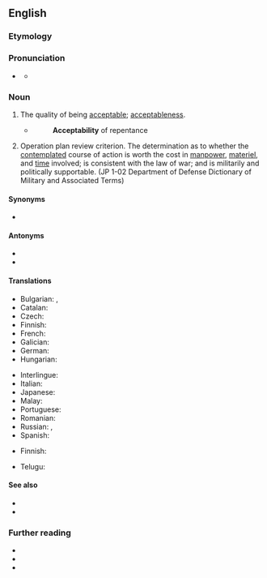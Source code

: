 ==English==

===Etymology===
{{PIE root|en|keh₂p}}
{{suffix|en|acceptable|ity}}

===Pronunciation===
* {{a|US}} {{IPA|en|/ˌæk.ˌsɛp.tə.ˈbɪl.ət.i/}}
** {{audio|en|LL-Q1860 (eng)-Vealhurl-acceptability.wav|Audio (UK)}}

===Noun===
{{en-noun|~|acceptabilities}}

# The quality of being [[acceptable]]; [[acceptableness]].
#* {{rfdatek|en|Jeremy Taylor}}
#*: '''Acceptability''' of repentance
# {{lb|en|military}} Operation plan review criterion. The determination as to whether the [[contemplated]] course of action is worth the cost in [[manpower]], [[materiel]], and [[time]] involved; is consistent with the law of war; and is militarily and politically supportable. (JP 1-02 Department of Defense Dictionary of Military and Associated Terms)

====Synonyms====
* {{l|en|acceptableness}}

====Antonyms====
* {{l|en|unacceptability}}
* {{l|en|inacceptability}}

====Translations====
{{trans-top|acceptableness}}
* Bulgarian: {{t|bg|приемливост}}, {{t|bg|допустимост}}
* Catalan: {{t|ca|acceptabilitat|f}}
* Czech: {{t|cs|přijatelnost|f}}
* Finnish: {{t+|fi|hyväksyttävyys}}
* French: {{t+|fr|acceptabilité|f}}
* Galician: {{t+|gl|aceptabilidade|f}}
* German: {{t|de|Zulässigkeit|f}}
* Hungarian: {{t+|hu|elfogadhatóság}}
{{trans-mid}}
* Interlingue: {{t|ie|acceptabilitá}}
* Italian: {{t+|it|accettabilità|f}}
* Japanese: {{t|ja|受容性|tr=juyōsei|sc=Jpan}}
* Malay: {{t|ms|kebolehterimaan}}
* Portuguese: {{t|pt|aceitabilidade|f}}
* Romanian: {{t|ro|acceptabilitate|f}}
* Russian: {{t+|ru|прие́млемость|f}}, {{t+|ru|допусти́мость|f}}
* Spanish: {{t+|es|aceptabilidad|f}}
{{trans-bottom}}

{{trans-top|operation plan review criterion}}
* Finnish: {{t+|fi|hyväksyttävyys}}
{{trans-mid}}
{{trans-bottom}}

{{checktrans-top}}
* Telugu: {{t-check|te|అంగీకార యోగ్యం}}
{{trans-mid}}
{{trans-bottom}}

====See also====
* {{l|en|adequacy}}
* {{l|en|feasibility}}

===Further reading===
* {{R:Webster 1913}}
* {{R:Century 1911}}
* {{R:OneLook}}